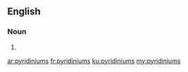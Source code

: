 ==English==

===Noun===
{{head|en}}

# {{plural of|pyridinium}}

[[ar:pyridiniums]]
[[fr:pyridiniums]]
[[ku:pyridiniums]]
[[my:pyridiniums]]